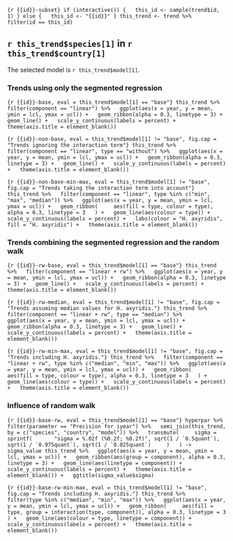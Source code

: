 ```{r {{id}}-subset}
if (interactive()) {
  this_id <- sample(trend$id, 1)
} else {
  this_id <- "{{id}}"
}
this_trend <- trend %>%
  filter(id == this_id)
```

## `r this_trend$species[1]` in `r this_trend$country[1]`

The selected model is `r this_trend$model[1]`.

### Trends using only the segmented regression

```{r {{id}}-base, eval = this_trend$model[1] == "base"}
this_trend %>%
  filter(component == "linear") %>%
  ggplot(aes(x = year, y = mean, ymin = lcl, ymax = ucl)) +
  geom_ribbon(alpha = 0.3, linetype = 3) +
  geom_line() +
  scale_y_continuous(labels = percent) +
  theme(axis.title = element_blank())
```

```{r {{id}}-non-base, eval = this_trend$model[1] != "base", fig.cap = "Trends ignoring the interaction term"}
this_trend %>%
  filter(component == "linear", type == "without") %>%
  ggplot(aes(x = year, y = mean, ymin = lcl, ymax = ucl)) +
  geom_ribbon(alpha = 0.3, linetype = 3) +
  geom_line() +
  scale_y_continuous(labels = percent) +
  theme(axis.title = element_blank())
```

```{r {{id}}-non-base-min-max, eval = this_trend$model[1] != "base", fig.cap = "Trends taking the interaction term into account"}
this_trend %>%
  filter(component == "linear", type %in% c("min", "max", "median")) %>%
  ggplot(aes(x = year, y = mean, ymin = lcl, ymax = ucl)) +
  geom_ribbon(
    aes(fill = type, colour = type), alpha = 0.3, linetype = 3
  ) +
  geom_line(aes(colour = type)) +
  scale_y_continuous(labels = percent) +
  labs(colour = "H. axyridis", fill = "H. axyridis") +
  theme(axis.title = element_blank())
```

### Trends combining the segmented regression and the random walk

```{r {{id}}-rw-base, eval = this_trend$model[1] == "base"}
this_trend %>%
  filter(component == "linear + rw") %>%
  ggplot(aes(x = year, y = mean, ymin = lcl, ymax = ucl)) +
  geom_ribbon(alpha = 0.3, linetype = 3) +
  geom_line() +
  scale_y_continuous(labels = percent) +
  theme(axis.title = element_blank())
```

```{r {{id}}-rw-median, eval = this_trend$model[1] != "base", fig.cap = "Trends assuming median values for H. axyridis."}
this_trend %>%
  filter(component == "linear + rw", type == "median") %>%
  ggplot(aes(x = year, y = mean, ymin = lcl, ymax = ucl)) +
  geom_ribbon(alpha = 0.3, linetype = 3) +
  geom_line() +
  scale_y_continuous(labels = percent) +
  theme(axis.title = element_blank())
```

```{r {{id}}-rw-min-max, eval = this_trend$model[1] != "base", fig.cap = "Trends including H. axyridis."}
this_trend %>%
  filter(component == "linear + rw", type %in% c("median", "min", "max")) %>%
  ggplot(aes(x = year, y = mean, ymin = lcl, ymax = ucl)) +
  geom_ribbon(
    aes(fill = type, colour = type), alpha = 0.3, linetype = 3
  ) +
  geom_line(aes(colour = type)) +
  scale_y_continuous(labels = percent) +
  theme(axis.title = element_blank())
```

### Influence of random walk

```{r {{id}}-base-rw, eval = this_trend$model[1] == "base"}
hyperpar %>%
  filter(parameter == "Precision for iyear") %>%
  semi_join(this_trend, by = c("species", "country", "model")) %>%
  transmute(
    sigma = sprintf(
      "sigma = %.02f (%0.2f; %0.2f)", sqrt(1 / `0.5quant`),
      sqrt(1 / `0.975quant`), sqrt(1 / `0.025quant`)
    )
  ) -> sigma_value
this_trend %>%
  ggplot(aes(x = year, y = mean, ymin = lcl, ymax = ucl)) +
  geom_ribbon(aes(group = component), alpha = 0.3, linetype = 3) +
  geom_line(aes(linetype = component)) +
  scale_y_continuous(labels = percent) +
  theme(axis.title = element_blank()) +
  ggtitle(sigma_value$sigma)
```


```{r {{id}}-base-rw-min-max, eval = this_trend$model[1] != "base", fig.cap = "Trends including H. axyridis."}
this_trend %>%
  filter(type %in% c("median", "min", "max")) %>%
  ggplot(aes(x = year, y = mean, ymin = lcl, ymax = ucl)) +
  geom_ribbon(
    aes(fill = type, group = interaction(type, component)), alpha = 0.3, linetype = 3
  ) +
  geom_line(aes(colour = type, linetype = component)) +
  scale_y_continuous(labels = percent) +
  theme(axis.title = element_blank())
```
